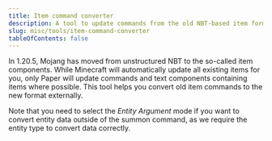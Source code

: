 ```yaml
---
title: Item command converter
description: A tool to update commands from the old NBT-based item format to item components.
slug: misc/tools/item-command-converter
tableOfContents: false
---
```



In 1.20.5, Mojang has moved from unstructured NBT to the so-called item components. While Minecraft
will automatically update all existing items for you, only Paper will update commands and text
components containing items where possible. This tool helps you convert old item commands to the
new format externally.


Note that you need to select the *Entity Argument* mode if you want to convert entity data outside of
the summon command, as we require the entity type to convert data correctly.

<br />

<ItemCommandConverter client:load />

